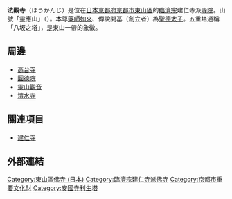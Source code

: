 {{日本寺院
| name = 法觀寺
| img = File:Hokanji Kyoto01n4272.jpg
| img_capt = 八坂之塔
| image_width = 300
| nihongo = 法観寺
| hiragana = ほうかんじ
| romaji = Hōkan-ji
| location = [[京都府|京都府]][[京都市|京都市]][[東山區_(日本)|東山區]]清水八坂上町388
| sangou = 靈應山
| section = [[臨濟宗建仁寺派|臨濟宗建仁寺派]]
| god = [[藥師如來|藥師如來]]
| found_year = 傳・[[崇峻天皇|崇峻天皇]]5年（592年）
| founder = 傳・[[聖德太子|聖德太子]]（開基）
| official_name = 靈應山 法觀禪寺
| alias = 
| struct = 
| title = 
| cultural_collection = 五重塔、紙本着色八坂塔繪圖（重要文化財）<br/>太子堂・藥師堂（市文化財）
}}
'''法觀寺'''（ほうかんじ）是位在[[日本|日本]][[京都府|京都府]][[京都市|京都市]][[東山區_(日本)|東山區]]的[[臨濟宗|臨濟宗]]建仁寺派[[寺院|寺院]]。山號「靈應山」（{{lang|ja|れいのうざん}}）。本尊[[藥師如來|藥師如來]]、傳說開基（創立者）為[[聖德太子|聖德太子]]。五重塔通稱「八坂之塔」，是東山一帶的象徵。

==周邊==
*[[高台寺|高台寺]]
*[[圓德院|圓德院]]
*[[靈山觀音|靈山觀音]]
*[[清水寺|清水寺]]

== 關連項目 ==
*[[建仁寺|建仁寺]]

== 外部連結 ==
{{Commonscat|Hōkanji}}

{{DEFAULTSORT:Hokanji}}
[[Category:東山區佛寺_(日本)|Category:東山區佛寺 (日本)]]
[[Category:臨濟宗建仁寺派佛寺|Category:臨濟宗建仁寺派佛寺]]
[[Category:京都市重要文化財|Category:京都市重要文化財]]
[[Category:安國寺利生塔|Category:安國寺利生塔]]